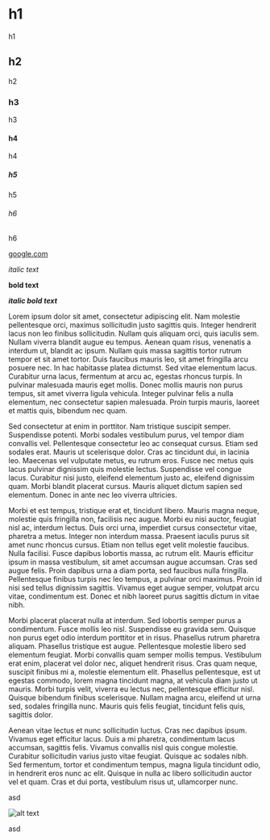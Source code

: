 # h1

h1

## h2

h2

### h3

h3

#### h4

h4

##### h5

h5

###### h6

h6

[google.com](https://google.com)

_italic text_

**bold text**

**_italic bold text_**

Lorem ipsum dolor sit amet, consectetur adipiscing elit. Nam molestie pellentesque orci, maximus sollicitudin justo sagittis quis.
Integer hendrerit lacus non leo finibus sollicitudin. Nullam quis aliquam orci, quis iaculis sem. Nullam viverra blandit augue eu
tempus. Aenean quam risus, venenatis a interdum ut, blandit ac ipsum. Nullam quis massa sagittis tortor rutrum tempor et sit amet
tortor. Duis faucibus mauris leo, sit amet fringilla arcu posuere nec. In hac habitasse platea dictumst. Sed vitae elementum
lacus. Curabitur urna lacus, fermentum at arcu ac, egestas rhoncus turpis. In pulvinar malesuada mauris eget mollis. Donec mollis
mauris non purus tempus, sit amet viverra ligula vehicula. Integer pulvinar felis a nulla elementum, nec consectetur sapien
malesuada. Proin turpis mauris, laoreet et mattis quis, bibendum nec quam.

Sed consectetur at enim in porttitor. Nam tristique suscipit semper. Suspendisse potenti. Morbi sodales vestibulum purus, vel
tempor diam convallis vel. Pellentesque consectetur leo ac consequat cursus. Etiam sed sodales erat. Mauris ut scelerisque dolor.
Cras ac tincidunt dui, in lacinia leo. Maecenas vel vulputate metus, eu rutrum eros. Fusce nec metus quis lacus pulvinar dignissim
quis molestie lectus. Suspendisse vel congue lacus. Curabitur nisi justo, eleifend elementum justo ac, eleifend dignissim quam.
Morbi blandit placerat cursus. Mauris aliquet dictum sapien sed elementum. Donec in ante nec leo viverra ultricies.

Morbi et est tempus, tristique erat et, tincidunt libero. Mauris magna neque, molestie quis fringilla non, facilisis nec augue.
Morbi eu nisi auctor, feugiat nisl ac, interdum lectus. Duis orci urna, imperdiet cursus consectetur vitae, pharetra a metus.
Integer non interdum massa. Praesent iaculis purus sit amet nunc rhoncus cursus. Etiam non tellus eget velit molestie faucibus.
Nulla facilisi. Fusce dapibus lobortis massa, ac rutrum elit. Mauris efficitur ipsum in massa vestibulum, sit amet accumsan augue
accumsan. Cras sed augue felis. Proin dapibus urna a diam porta, sed faucibus nulla fringilla. Pellentesque finibus turpis nec leo
tempus, a pulvinar orci maximus. Proin id nisi sed tellus dignissim sagittis. Vivamus eget augue semper, volutpat arcu vitae,
condimentum est. Donec et nibh laoreet purus sagittis dictum in vitae nibh.

Morbi placerat placerat nulla at interdum. Sed lobortis semper purus a condimentum. Fusce mollis leo nisl. Suspendisse eu gravida
sem. Quisque non purus eget odio interdum porttitor et in risus. Phasellus rutrum pharetra aliquam. Phasellus tristique est augue.
Pellentesque molestie libero sed elementum feugiat. Morbi convallis quam semper mollis tempus. Vestibulum erat enim, placerat vel
dolor nec, aliquet hendrerit risus. Cras quam neque, suscipit finibus mi a, molestie elementum elit. Phasellus pellentesque, est
ut egestas commodo, lorem magna tincidunt magna, at vehicula diam justo ut mauris. Morbi turpis velit, viverra eu lectus nec,
pellentesque efficitur nisl. Quisque bibendum finibus scelerisque. Nullam magna arcu, eleifend ut urna sed, sodales fringilla
nunc. Mauris quis felis feugiat, tincidunt felis quis, sagittis dolor.

Aenean vitae lectus et nunc sollicitudin luctus. Cras nec dapibus ipsum. Vivamus eget efficitur lacus. Duis a mi pharetra,
condimentum lacus accumsan, sagittis felis. Vivamus convallis nisl quis congue molestie. Curabitur sollicitudin varius justo vitae
feugiat. Quisque ac sodales nibh. Sed fermentum, tortor et condimentum tempus, magna ligula tincidunt odio, in hendrerit eros nunc
ac elit. Quisque in nulla ac libero sollicitudin auctor vel et quam. Cras et dui porta, vestibulum risus ut, ullamcorper nunc.

asd

![alt text](/images/default/cover.png)

asd
